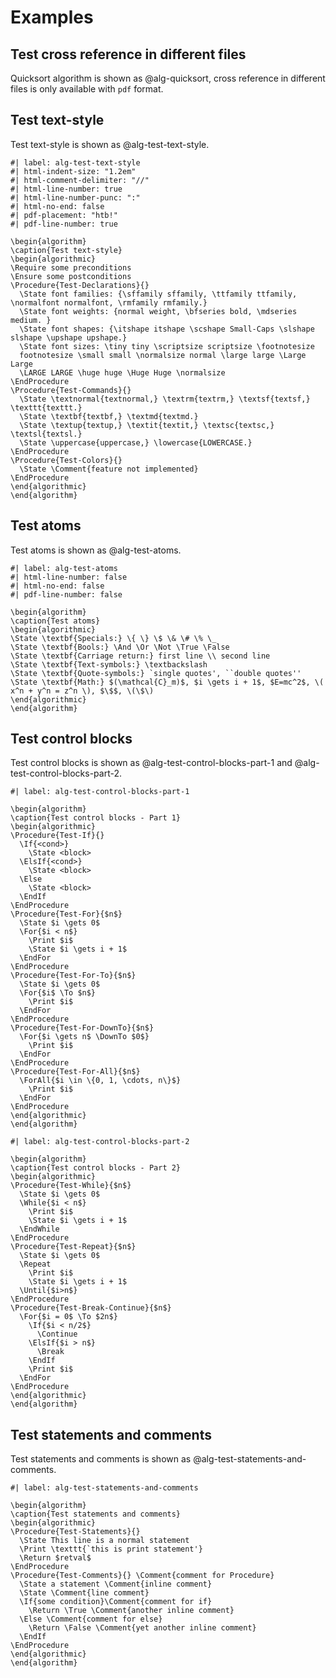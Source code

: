 # Examples

## Test cross reference in different files

Quicksort algorithm is shown as @alg-quicksort, cross reference in different files is only available with `pdf` format.

## Test text-style

Test text-style is shown as @alg-test-text-style.

```pseudocode
#| label: alg-test-text-style
#| html-indent-size: "1.2em"
#| html-comment-delimiter: "//"
#| html-line-number: true
#| html-line-number-punc: ":"
#| html-no-end: false
#| pdf-placement: "htb!"
#| pdf-line-number: true

\begin{algorithm}
\caption{Test text-style}
\begin{algorithmic}
\Require some preconditions
\Ensure some postconditions
\Procedure{Test-Declarations}{}
  \State font families: {\sffamily sffamily, \ttfamily ttfamily, \normalfont normalfont, \rmfamily rmfamily.}
  \State font weights: {normal weight, \bfseries bold, \mdseries medium. }
  \State font shapes: {\itshape itshape \scshape Small-Caps \slshape slshape \upshape upshape.}
  \State font sizes: \tiny tiny \scriptsize scriptsize \footnotesize
  footnotesize \small small \normalsize normal \large large \Large Large
  \LARGE LARGE \huge huge \Huge Huge \normalsize
\EndProcedure
\Procedure{Test-Commands}{}
  \State \textnormal{textnormal,} \textrm{textrm,} \textsf{textsf,} \texttt{texttt.}
  \State \textbf{textbf,} \textmd{textmd.}
  \State \textup{textup,} \textit{textit,} \textsc{textsc,} \textsl{textsl.}
  \State \uppercase{uppercase,} \lowercase{LOWERCASE.}
\EndProcedure
\Procedure{Test-Colors}{}
  \State \Comment{feature not implemented}
\EndProcedure
\end{algorithmic}
\end{algorithm}
```

## Test atoms

Test atoms is shown as @alg-test-atoms.

```pseudocode
#| label: alg-test-atoms
#| html-line-number: false
#| html-no-end: false
#| pdf-line-number: false

\begin{algorithm}
\caption{Test atoms}
\begin{algorithmic}
\State \textbf{Specials:} \{ \} \$ \& \# \% \_
\State \textbf{Bools:} \And \Or \Not \True \False
\State \textbf{Carriage return:} first line \\ second line
\State \textbf{Text-symbols:} \textbackslash
\State \textbf{Quote-symbols:} `single quotes', ``double quotes''
\State \textbf{Math:} $(\mathcal{C}_m)$, $i \gets i + 1$, $E=mc^2$, \( x^n + y^n = z^n \), $\$$, \(\$\)
\end{algorithmic}
\end{algorithm}
```

## Test control blocks

Test control blocks is shown as @alg-test-control-blocks-part-1 and @alg-test-control-blocks-part-2.

```pseudocode
#| label: alg-test-control-blocks-part-1

\begin{algorithm}
\caption{Test control blocks - Part 1}
\begin{algorithmic}
\Procedure{Test-If}{}
  \If{<cond>}
    \State <block>
  \ElsIf{<cond>}
    \State <block>
  \Else
    \State <block>
  \EndIf
\EndProcedure
\Procedure{Test-For}{$n$}
  \State $i \gets 0$
  \For{$i < n$}
    \Print $i$
    \State $i \gets i + 1$
  \EndFor
\EndProcedure
\Procedure{Test-For-To}{$n$}
  \State $i \gets 0$
  \For{$i$ \To $n$}
    \Print $i$
  \EndFor
\EndProcedure
\Procedure{Test-For-DownTo}{$n$}
  \For{$i \gets n$ \DownTo $0$}
    \Print $i$
  \EndFor
\EndProcedure
\Procedure{Test-For-All}{$n$}
  \ForAll{$i \in \{0, 1, \cdots, n\}$}
    \Print $i$
  \EndFor
\EndProcedure
\end{algorithmic}
\end{algorithm}
```

```pseudocode
#| label: alg-test-control-blocks-part-2

\begin{algorithm}
\caption{Test control blocks - Part 2}
\begin{algorithmic}
\Procedure{Test-While}{$n$}
  \State $i \gets 0$
  \While{$i < n$}
    \Print $i$
    \State $i \gets i + 1$
  \EndWhile
\EndProcedure
\Procedure{Test-Repeat}{$n$}
  \State $i \gets 0$
  \Repeat
    \Print $i$
    \State $i \gets i + 1$
  \Until{$i>n$}
\EndProcedure
\Procedure{Test-Break-Continue}{$n$}
  \For{$i = 0$ \To $2n$}
    \If{$i < n/2$}
      \Continue
    \ElsIf{$i > n$}
      \Break
    \EndIf
    \Print $i$
  \EndFor
\EndProcedure
\end{algorithmic}
\end{algorithm}
```

## Test statements and comments

Test statements and comments is shown as @alg-test-statements-and-comments.

```pseudocode
#| label: alg-test-statements-and-comments

\begin{algorithm}
\caption{Test statements and comments}
\begin{algorithmic}
\Procedure{Test-Statements}{}
  \State This line is a normal statement
  \Print \texttt{`this is print statement'}
  \Return $retval$
\EndProcedure
\Procedure{Test-Comments}{} \Comment{comment for Procedure}
  \State a statement \Comment{inline comment}
  \State \Comment{line comment}
  \If{some condition}\Comment{comment for if}
    \Return \True \Comment{another inline comment}
  \Else \Comment{comment for else}
    \Return \False \Comment{yet another inline comment}
  \EndIf
\EndProcedure
\end{algorithmic}
\end{algorithm}
```
